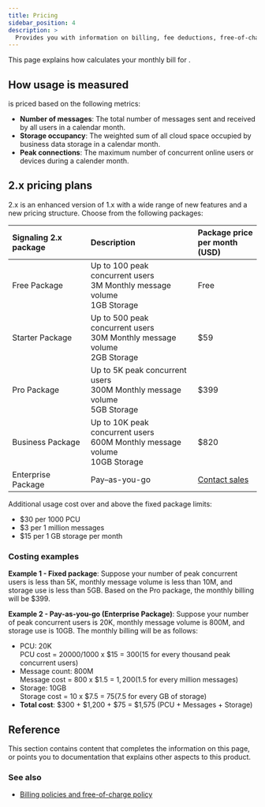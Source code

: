 ```yaml
---
title: Pricing
sidebar_position: 4
description: >
  Provides you with information on billing, fee deductions, free-of-charge policy, and any suspension to your account based on the account type.
---
```




This page explains how <Vg k="COMPANY" /> calculates your monthly bill for <Vg k="SIG"/>.

## How <Vg k="SIG" /> usage is measured

<Vg k="SIG" /> is priced based on the following metrics:

- **Number of messages**: The total number of messages sent and received by all users in a calendar month.
- **Storage occupancy**: The weighted sum of all cloud space occupied by business data storage in a calendar month.
- **Peak connections**: The maximum number of concurrent online users or devices during a calender month.

<Pricing />

## <Vg k="SIG"/> 2.x pricing plans

<Vg k="SIG"/> 2.x is an enhanced version of 1.x with a wide range of new features and a new pricing structure. Choose from the following packages:

| Signaling 2.x package | Description | Package price<br/> per month (USD) |
|:-------------|:------------------------------------------|:----------|
| Free Package | Up to 100 peak concurrent users<br/> 3M Monthly message volume<br/> 1GB Storage | Free |
| Starter Package | Up to 500 peak concurrent users<br/> 30M Monthly message volume<br/> 2GB Storage | $59 |
| Pro Package | Up to 5K peak concurrent users<br/> 300M Monthly message volume<br/> 5GB Storage | $399 |
| Business Package | Up to 10K peak concurrent users<br/> 600M Monthly message volume<br/> 10GB Storage | $820 |
| Enterprise Package | Pay–as-you-go | [Contact sales](https://www.agora.io/en/talk-to-us/) |

Additional usage cost over and above the fixed package limits:

- $30 per 1000 PCU
- $3 per 1 million messages
- $15 per 1 GB storage per month

### Costing examples

**Example 1 - Fixed package**: Suppose your number of peak concurrent users is less than 5K, monthly message volume is less than 10M, and storage use is less than 5GB. Based on the Pro package, the monthly billing will be $399.

**Example 2 - Pay-as-you-go (Enterprise Package)**: Suppose your number of peak concurrent users is 20K, monthly message volume is 800M, and storage use is 10GB. The monthly billing will be as follows:

* PCU: 20K  
  PCU cost = 20000/1000 x $15 = $300 ($15 for every thousand peak concurrent users)
* Message count: 800M  
  Message cost = 800 x $1.5 = $1,200 ($1.5 for every million messages)
* Storage: 10GB  
  Storage cost = 10 x $7.5 = $75 ($7.5 for every GB of storage)
* **Total cost**: $300 + $1,200 + $75 = $1,575 (PCU + Messages + Storage)


## Reference
This section contains content that completes the information on this page, or points you to documentation that explains other aspects to this product.

<Reference />

### See also

- [Billing policies and free-of-charge policy](../reference/billing-policies)
